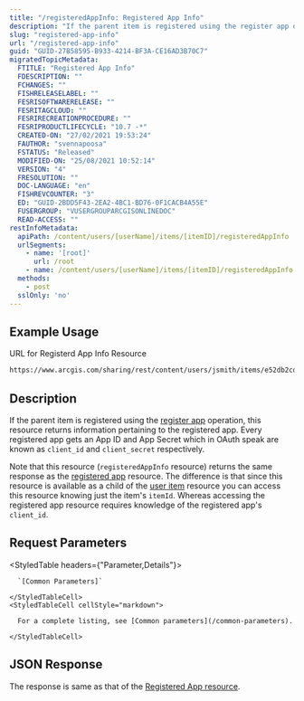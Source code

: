 ```yaml
---
title: "/registeredAppInfo: Registered App Info"
description: "If the parent item is registered using the register app operation, this resource returns information pertaining to the registered app."
slug: "registered-app-info"
url: "/registered-app-info"
guid: "GUID-27B58595-B933-4214-BF3A-CE16AD3B70C7"
migratedTopicMetadata:
  FTITLE: "Registered App Info"
  FDESCRIPTION: ""
  FCHANGES: ""
  FISHRELEASELABEL: ""
  FESRISOFTWARERELEASE: ""
  FESRITAGCLOUD: ""
  FESRIRECREATIONPROCEDURE: ""
  FESRIPRODUCTLIFECYCLE: "10.7 -*"
  CREATED-ON: "27/02/2021 19:53:24"
  FAUTHOR: "svennapoosa"
  FSTATUS: "Released"
  MODIFIED-ON: "25/08/2021 10:52:14"
  VERSION: "4"
  FRESOLUTION: ""
  DOC-LANGUAGE: "en"
  FISHREVCOUNTER: "3"
  ED: "GUID-2BDD5F43-2EA2-4BC1-BD76-0F1CACB4A55E"
  FUSERGROUP: "VUSERGROUPARCGISONLINEDOC"
  READ-ACCESS: ""
restInfoMetadata:
  apiPath: /content/users/[userName]/items/[itemID]/registeredAppInfo
  urlSegments:
    - name: '[root]'
      url: /root
    - name: /content/users/[userName]/items/[itemID]/registeredAppInfo
  methods:
    - post
  sslOnly: 'no'
---
```


## Example Usage

URL for Registerd App Info Resource

```markdown
https://www.arcgis.com/sharing/rest/content/users/jsmith/items/e52db2cdc16640a0b1c69727abdf48c8
```

## Description

If the parent item is registered using the [register app](/register-app) operation, this resource returns information pertaining to the registered app. Every registered app gets an App ID and App Secret which in OAuth speak are known as `client_id` and `client_secret` respectively.

Note that this resource (`registeredAppInfo` resource) returns the same response as the [registered app](/registered-app) resource. The difference is that since this resource is available as a child of the [user item](/item) resource you can access this resource knowing just the item's `itemId`. Whereas accessing the registered app resource requires knowledge of the registered app's `client_id`. 

## Request Parameters 

<StyledTable headers={"Parameter,Details"}>
  <StyledTableRow>
    <StyledTableCell cellStyle="markdown">

      `[Common Parameters]` 

    </StyledTableCell>
    <StyledTableCell cellStyle="markdown">

      For a complete listing, see [Common parameters](/common-parameters).

    </StyledTableCell>
  </StyledTableRow>
</StyledTable>

## JSON Response 

The response is same as that of the [Registered App resource](/registered-app). 
